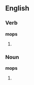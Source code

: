 ==English==
===Verb===
'''mops'''
# {{third-person singular of|[[mop]]}}

===Noun===
'''mops'''
# {{plural of|[[mop]]}}